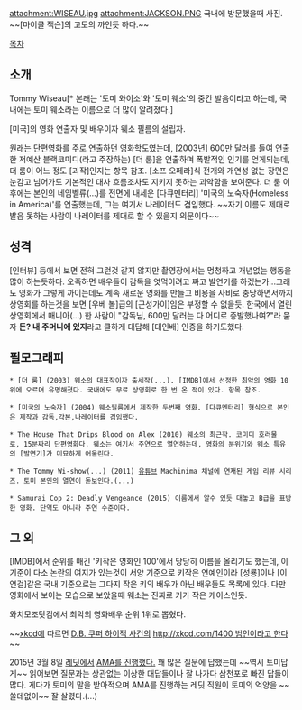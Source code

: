 attachment:WISEAU.jpg 
attachment:JACKSON.PNG
국내에 방문했을때 사진. ~~[마이클 잭슨]의 고도의 까인듯 하다.~~ 

[[목차]]
== 소개 ==
Tommy Wiseau[* 본래는 '토미 와이소'와 '토미 웨소'의 중간 발음이라고 하는데, 국내에는 토미 웨소라는 이름으로 더 많이 알려졌다.]

[미국]의 영화 연출자 및 배우이자 웨소 필름의 설립자.

원래는 단편영화를 주로 연출하던 영화학도였는데, [2003년] 600만 달러를 들여 연출한 저예산 블랙코미디(라고 주장하는) [더 룸]을 연출하며 폭발적인 인기를 얻게되는데, 더 룸이 어느 정도 [괴작]인지는 항목 참조. [소프 오페라]식 전개와 개연성 없는 장면은 눈감고 넘어가도 기본적인 대사 흐름조차도 지키지 못하는 괴악함을 보여준다. 더 룸 이후에는 본인의 네임벨류(...)를 전면에 내세운 [다큐멘터리] '미국의 노숙자(Homeless in America)'를 연출했는데, 그는 여기서 나레이터도 겸임했다. ~~자기 이름도 제대로 발음 못하는 사람이 나레이터를 제대로 할 수 있을지 의문이다~~

== 성격 ==
[인터뷰] 등에서 보면 전혀 그런것 같지 않지만 촬영장에서는 멍청하고 개념없는 행동을 많이 하는듯하다. 오죽하면 배우들이 감독을 엿먹이려고 짜고 발연기를 하겠는가...그래도 영화가 그렇게 까이는데도 계속 새로운 영화를 만들고 비용을 사비로 충당하면서까지 상영회를 하는것을 보면 [우베 볼]급의 [근성가이]임은 부정할 수 없을듯. 한국에서 열린 상영회에서 매니아(...) 한 사람이 "감독님, 600만 달러는 다 어디로 증발했나여?"라 묻자 '''돈? 내 주머니에 있지'''라고 쿨하게 대답해 [대인배] 인증을 하기도했다. 

== 필모그래피 ==
 * [더 룸] (2003) 웨소의 대표작이자 출세작(...). [IMDB]에서 선정한 최악의 영화 10위에 오르며 유명해졌다. 국내에도 무료 상영회로 한 번 온 적이 있다. 항목 참조.

 * [미국의 노숙자] (2004) 웨소필름에서 제작한 두번째 영화. [다큐멘터리] 형식으로 본인은 제작과 감독,각본,나레이터를 겸임했다.

 * The House That Drips Blood on Alex (2010) 웨소의 최근작. 코미디 호러물로, 15분짜리 단편영화다. 웨소는 여기서 주연으로 열연하는데, 영화의 분위기와 웨소 특유의 [발연기]가 미묘하게 어울린다.

{{{#!HTML
<iframe width="560" height="315" src="https://www.youtube.com/embed/m3_P2q_FtNk" frameborder="0" allowfullscreen></iframe>
}}}
 * The Tommy Wi-show(...) (2011) [[유튜브]] Machinima 채널에 연재된 게임 리뷰 시리즈. 토미 본인의 열연이 돋보인다.(...)

 * Samurai Cop 2: Deadly Vengeance (2015) 이름에서 알수 있듯 대놓고 B급을 표방한 영화. 단역도 아니라 주연 수준이다.
== 그 외 ==
[IMDB]에서 순위를 매긴 '키작은 영화인 100'에서 당당히 이름을 올리기도 했는데, 이 기준이 다소 논란의 여지가 있는것이 서양 기준으로 키작은 연예인이라 [성룡]이나 [이연걸]같은 국내 기준으로는 그다지 작은 키의 배우가 아닌 배우들도 목록에 있다. 다만 영화에서 보이는 모습으로 보았을때 웨소는 진짜로 키가 작은 케이스인듯.

와치모조닷컴에서 최악의 영화배우 순위 1위로 뽑혔다.

~~[[xkcd]]에 따르면 [[D.B. 쿠퍼 하이잭 사건]]의 [[http://xkcd.com/1400 범인이라고 한다]]~~  

2015년 3월 8일 [[레딧]]에서 [http://www.reddit.com/r/IAmA/comments/2zdzik/tommy_wiseau_creator_of_the_room_and_the_new_tv/ AMA를 진행했다.] 꽤 많은 질문에 답했는데 ~~역시 토미답게~~ 읽어보면 질문과는 상관없는 이상한 대답들이나 잘 나가다 삼천포로 빠진 답들이 많다. 게다가 토미의 말을 받아적으며 AMA를 진행하는 레딧 직원이 토미의 억양을 ~~쓸데없이~~ 잘 살렸다.(...)
